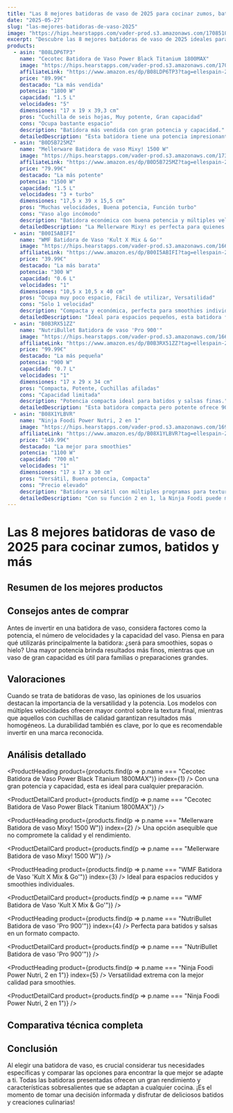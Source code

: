 ```yaml
---
title: "Las 8 mejores batidoras de vaso de 2025 para cocinar zumos, batidos y más"
date: "2025-05-27"
slug: "las-mejores-batidoras-de-vaso-2025"
image: "https://hips.hearstapps.com/vader-prod.s3.amazonaws.com/1708510350-51kBoEUxr9L.jpg?crop=1xw:1.00xh;center,top&resize=980:*"
excerpt: "Descubre las 8 mejores batidoras de vaso de 2025 ideales para zumos, batidos y más. Una guía esencial para encontrar la batidora perfecta para ti."
products:
  - asin: "B08LDP6TP3"
    name: "Cecotec Batidora de Vaso Power Black Titanium 1800MAX"
    image: "https://hips.hearstapps.com/vader-prod.s3.amazonaws.com/1708510350-51kBoEUxr9L.jpg?crop=1xw:1.00xh;center,top&resize=980:*"
    affiliateLink: "https://www.amazon.es/dp/B08LDP6TP3?tag=ellespain-21"
    price: "89.99€"
    destacado: "La más vendida"
    potencia: "1800 W"
    capacidad: "1.5 L"
    velocidades: "5"
    dimensiones: "17 x 19 x 39,3 cm"
    pros: "Cuchilla de seis hojas, Muy potente, Gran capacidad"
    cons: "Ocupa bastante espacio"
    description: "Batidora más vendida con gran potencia y capacidad."
    detailedDescription: "Esta batidora tiene una potencia impresionante de 1800 W, una cuchilla de seis hojas y cinco velocidades, lo que permite una mezcla homogénea, incluso del hielo. Su gran capacidad de 1.5 litros es ideal para cualquier preparación."
  - asin: "B0D5B725MZ"
    name: "Mellerware Batidora de vaso Mixy! 1500 W"
    image: "https://hips.hearstapps.com/vader-prod.s3.amazonaws.com/1733832997-61ov7HaInCL.jpg?crop=1xw:1.00xh;center,top&resize=980:*"
    affiliateLink: "https://www.amazon.es/dp/B0D5B725MZ?tag=ellespain-21"
    price: "79.99€"
    destacado: "La más potente"
    potencia: "1500 W"
    capacidad: "1.5 L"
    velocidades: "3 + turbo"
    dimensiones: "17,5 x 39 x 15,5 cm"
    pros: "Muchas velocidades, Buena potencia, Función turbo"
    cons: "Vaso algo incómodo"
    description: "Batidora económica con buena potencia y múltiples velocidades."
    detailedDescription: "La Mellerware Mixy! es perfecta para quienes buscan buen rendimiento a un precio atractivo. Con 1500 W y un turbo adicional, es capaz de mezclar hasta los ingredientes más duros eficientemente."
  - asin: "B00I5ABIFI"
    name: "WMF Batidora de Vaso 'Kult X Mix & Go'"
    image: "https://hips.hearstapps.com/vader-prod.s3.amazonaws.com/1668159843-41sM4BC0zL._SL500_.jpg?crop=1xw:1.00xh;center,top&resize=980:*"
    affiliateLink: "https://www.amazon.es/dp/B00I5ABIFI?tag=ellespain-21"
    price: "39.99€"
    destacado: "La más barata"
    potencia: "300 W"
    capacidad: "0.6 L"
    velocidades: "1"
    dimensiones: "10,5 x 10,5 x 40 cm"
    pros: "Ocupa muy poco espacio, Fácil de utilizar, Versatilidad"
    cons: "Solo 1 velocidad"
    description: "Compacta y económica, perfecta para smoothies individuales."
    detailedDescription: "Ideal para espacios pequeños, esta batidora fácil de usar se especializa en smoothies y batidos gracias a sus 4 hojas de acero inoxidable, logrando triturar incluso hielo."
  - asin: "B0B3RX51ZZ"
    name: "NutriBullet Batidora de vaso 'Pro 900'"
    image: "https://hips.hearstapps.com/vader-prod.s3.amazonaws.com/1668160210-31Oew2U8M8L._SL500_.jpg?crop=1xw:1xh;center,top&resize=980:*"
    affiliateLink: "https://www.amazon.es/dp/B0B3RX51ZZ?tag=ellespain-21"
    price: "99.99€"
    destacado: "La más pequeña"
    potencia: "900 W"
    capacidad: "0.7 L"
    velocidades: "1"
    dimensiones: "17 x 29 x 34 cm"
    pros: "Compacta, Potente, Cuchillas afiladas"
    cons: "Capacidad limitada"
    description: "Potencia compacta ideal para batidos y salsas finas."
    detailedDescription: "Esta batidora compacta pero potente ofrece 900 W y cuchillas afiladas, garantizando smoothies y cremas sin grumos, perfecta para preparar al instante y con poco espacio."
  - asin: "B08X1YLBVR"
    name: "Ninja Foodi Power Nutri, 2 en 1"
    image: "https://hips.hearstapps.com/vader-prod.s3.amazonaws.com/1693813876-61oUL8YwznL.jpg?crop=1xw:1.00xh;center,top&resize=980:*"
    affiliateLink: "https://www.amazon.es/dp/B08X1YLBVR?tag=ellespain-21"
    price: "149.99€"
    destacado: "La mejor para smoothies"
    potencia: "1100 W"
    capacidad: "700 ml"
    velocidades: "1"
    dimensiones: "17 x 17 x 30 cm"
    pros: "Versátil, Buena potencia, Compacta"
    cons: "Precio elevado"
    description: "Batidora versátil con múltiples programas para texturas perfectas."
    detailedDescription: "Con su función 2 en 1, la Ninja Foodi puede mezclar en diferentes tamaños de vaso. Su potencia de 1100 W facilita la preparación de desde batidos hasta salsas cremosas con texturas perfectas sin necesidad de intervenir durante el proceso."
---
```


# Las 8 mejores batidoras de vaso de 2025 para cocinar zumos, batidos y más

## Resumen de los mejores productos

<ProductRankingTable products={products} />

## Consejos antes de comprar

Antes de invertir en una batidora de vaso, considera factores como la potencia, el número de velocidades y la capacidad del vaso. Piensa en para qué utilizarás principalmente la batidora: ¿será para smoothies, sopas o hielo? Una mayor potencia brinda resultados más finos, mientras que un vaso de gran capacidad es útil para familias o preparaciones grandes.

## Valoraciones

Cuando se trata de batidoras de vaso, las opiniones de los usuarios destacan la importancia de la versatilidad y la potencia. Los modelos con múltiples velocidades ofrecen mayor control sobre la textura final, mientras que aquellos con cuchillas de calidad garantizan resultados más homogéneos. La durabilidad también es clave, por lo que es recomendable invertir en una marca reconocida.

## Análisis detallado

<ProductHeading product={products.find(p => p.name === "Cecotec Batidora de Vaso Power Black Titanium 1800MAX")} index={1} />
Con una gran potencia y capacidad, esta es ideal para cualquier preparación.

<ProductDetailCard product={products.find(p => p.name === "Cecotec Batidora de Vaso Power Black Titanium 1800MAX")} />

<ProductHeading product={products.find(p => p.name === "Mellerware Batidora de vaso Mixy! 1500 W")} index={2} />
Una opción asequible que no compromete la calidad y el rendimiento.

<ProductDetailCard product={products.find(p => p.name === "Mellerware Batidora de vaso Mixy! 1500 W")} />

<ProductHeading product={products.find(p => p.name === "WMF Batidora de Vaso 'Kult X Mix & Go'")} index={3} />
Ideal para espacios reducidos y smoothies individuales.

<ProductDetailCard product={products.find(p => p.name === "WMF Batidora de Vaso 'Kult X Mix & Go'")} />

<ProductHeading product={products.find(p => p.name === "NutriBullet Batidora de vaso 'Pro 900'")} index={4} />
Perfecta para batidos y salsas en un formato compacto.

<ProductDetailCard product={products.find(p => p.name === "NutriBullet Batidora de vaso 'Pro 900'")} />

<ProductHeading product={products.find(p => p.name === "Ninja Foodi Power Nutri, 2 en 1")} index={5} />
Versatilidad extrema con la mejor calidad para smoothies.

<ProductDetailCard product={products.find(p => p.name === "Ninja Foodi Power Nutri, 2 en 1")} />

## Comparativa técnica completa

<ProductTable products={products} />

## Conclusión

Al elegir una batidora de vaso, es crucial considerar tus necesidades específicas y comparar las opciones para encontrar la que mejor se adapte a ti. Todas las batidoras presentadas ofrecen un gran rendimiento y características sobresalientes que se adaptan a cualquier cocina. ¡Es el momento de tomar una decisión informada y disfrutar de deliciosos batidos y creaciones culinarias!